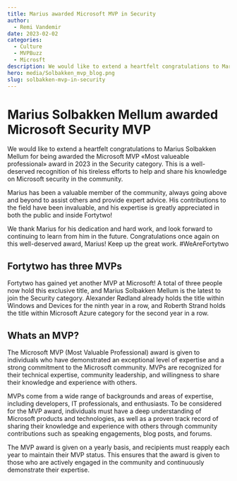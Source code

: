 ```yaml
---
title: Marius awarded Microsoft MVP in Security
author:
  - Remi Vandemir
date: 2023-02-02
categories:
  - Culture
  - MVPBuzz
  - Microsft
description: We would like to extend a heartfelt congratulations to Marius Solbakken Mellum for being awarded the Microsoft MVP award in 2023. This is a well-deserved recognition of his tireless efforts to help and share his knowledge on Microsoft security in the community.
hero: media/Solbakken_mvp_blog.png
slug: solbakken-mvp-in-security
---
```

# Marius Solbakken Mellum awarded Microsoft Security MVP

We would like to extend a heartfelt congratulations to Marius Solbakken Mellum for being awarded the Microsoft MVP «Most valueable professional» award in 2023 in the Security category. This is a well-deserved recognition of his tireless efforts to help and share his knowledge on Microsoft security in the community.

Marius has been a valuable member of the community, always going above and beyond to assist others and provide expert advice. His contributions to the field have been invaluable, and his expertise is greatly appreciated in both the public and inside Fortytwo!

We thank Marius for his dedication and hard work, and look forward to continuing to learn from him in the future. Congratulations once again on this well-deserved award, Marius! Keep up the great work. #WeAreFortytwo

## Fortytwo has three MVPs
Fortytwo has gained yet another MVP at Microsoft! A total of three people now hold this exclusive title, and Marius Solbakken Mellum is the latest to join the Security category. Alexander Rødland already holds the title within Windows and Devices for the ninth year in a row, and Roberth Strand holds the title within Microsoft Azure category for the second year in a row.

## Whats an MVP?
The Microsoft MVP (Most Valuable Professional) award is given to individuals who have demonstrated an exceptional level of expertise and a strong commitment to the Microsoft community. MVPs are recognized for their technical expertise, community leadership, and willingness to share their knowledge and experience with others.

MVPs come from a wide range of backgrounds and areas of expertise, including developers, IT professionals, and enthusiasts. To be considered for the MVP award, individuals must have a deep understanding of Microsoft products and technologies, as well as a proven track record of sharing their knowledge and experience with others through community contributions such as speaking engagements, blog posts, and forums.

The MVP award is given on a yearly basis, and recipients must reapply each year to maintain their MVP status. This ensures that the award is given to those who are actively engaged in the community and continuously demonstrate their expertise.
